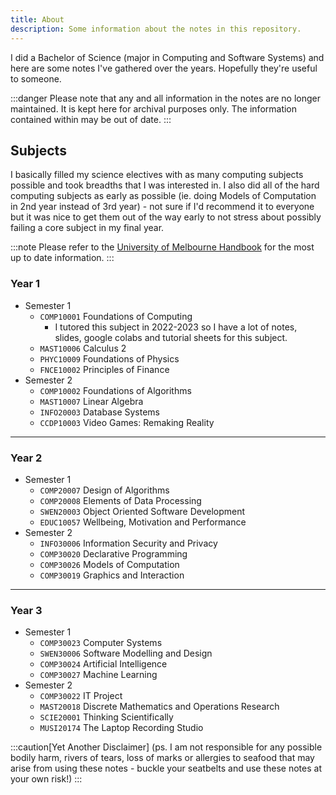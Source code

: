 ```yaml
---
title: About
description: Some information about the notes in this repository.
---
```



I did a Bachelor of Science (major in Computing and Software Systems) and here are some notes I've gathered over the years. Hopefully they're useful to someone.

:::danger
Please note that any and all information in the notes are no longer maintained. It is kept here for archival purposes only. The information contained within may be out of date.
:::

## Subjects

I basically filled my science electives with as many computing subjects possible and took breadths that I was interested in. I also did all of the hard computing subjects as early as possible (ie. doing Models of Computation in 2nd year instead of 3rd year) - not sure if I'd recommend it to everyone but it was nice to get them out of the way early to not stress about possibly failing a core subject in my final year.

:::note
Please refer to the [University of Melbourne Handbook](https://handbook.unimelb.edu.au/) for the most up to date information.
:::

### Year 1

- Semester 1
  - `COMP10001` Foundations of Computing
    - I tutored this subject in 2022-2023 so I have a lot of notes, slides, google colabs and tutorial sheets for this subject.
  - `MAST10006` Calculus 2
  - `PHYC10009` Foundations of Physics
  - `FNCE10002` Principles of Finance
- Semester 2
  - `COMP10002` Foundations of Algorithms
  - `MAST10007` Linear Algebra
  - `INFO20003` Database Systems
  - `CCDP10003` Video Games: Remaking Reality

---

### Year 2

- Semester 1
  - `COMP20007` Design of Algorithms
  - `COMP20008` Elements of Data Processing
  - `SWEN20003` Object Oriented Software Development
  - `EDUC10057` Wellbeing, Motivation and Performance
- Semester 2
  - `INFO30006` Information Security and Privacy
  - `COMP30020` Declarative Programming
  - `COMP30026` Models of Computation
  - `COMP30019` Graphics and Interaction

---

### Year 3

- Semester 1
  - `COMP30023` Computer Systems
  - `SWEN30006` Software Modelling and Design
  - `COMP30024` Artificial Intelligence
  - `COMP30027` Machine Learning
- Semester 2
  - `COMP30022` IT Project
  - `MAST20018` Discrete Mathematics and Operations Research
  - `SCIE20001` Thinking Scientifically
  - `MUSI20174` The Laptop Recording Studio

:::caution[Yet Another Disclaimer]
(ps. I am not responsible for any possible bodily harm, rivers of tears, loss of marks or allergies to seafood that may arise from using these notes - buckle your seatbelts and use these notes at your own risk!)
:::

